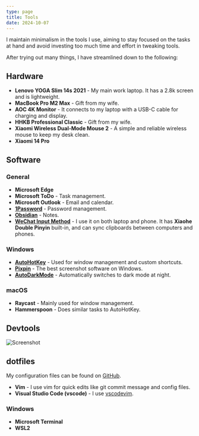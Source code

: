 ```yaml
---
type: page
title: Tools
date: 2024-10-07
---
```


I maintain minimalism in the tools I use, aiming to stay focused on the tasks at hand 
and avoid investing too much time and effort in tweaking tools. 

After trying out many things, I have streamlined down to the following:

## Hardware

- **Lenovo YOGA Slim 14s 2021** - My main work laptop. It has a 2.8k screen and is lightweight.
- **MacBook Pro M2 Max** - Gift from my wife.
- **AOC 4K Monitor** - It connects to my laptop with a USB-C cable for charging and display.
- **HHKB Professional Classic** - Gift from my wife. 
- **Xiaomi Wireless Dual-Mode Mouse 2** - A simple and reliable wireless mouse to keep my desk clean.
- **Xiaomi 14 Pro**

## Software

### General

- **Microsoft Edge**
- **Microsoft ToDo** - Task management.
- **Microsoft Outlook** - Email and calendar.
- **[1Password](https://1password.com)** - Password management.
- **[Obsidian](https://obsidian.md)** - Notes. 
- **[WeChat Input Method](https://z.weixin.qq.com)** - I use it on both laptop and phone. It has **Xiaohe Double Pinyin** built-in, and can sync clipboards between computers and phones.

### Windows

- **[AutoHotKey](https://www.autohotkey.com/)** - Used for window management and custom shortcuts.
- **[Pixpin](https://pixpinapp.com/)** - The best screenshot software on Windows.
- **[AutoDarkMode](https://apps.microsoft.com/detail/XP8JK4HZBVF435?launch=true&mode=full&hl=en-us&gl=cn&ocid=bingwebsearch)** - Automatically switches to dark mode at night.

### macOS

- **Raycast** - Mainly used for window management.
- **Hammerspoon** - Does similar tasks to AutoHotKey.

## Devtools

![Screenshot](https://github.com/wzhudev/d/raw/main/img/screenshot.png)

## dotfiles

My configuration files can be found on [GitHub](https://github.com/wzhudev/d).

- **Vim** - I use vim for quick edits like git commit message and config files.
- **Visual Studio Code (vscode)** - I use [vscodevim](https://marketplace.visualstudio.com/items?itemName=vscodevim.vim). 

### Windows

- **Microsoft Terminal**
- **WSL2**
